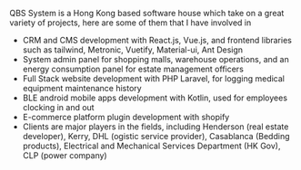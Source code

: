 QBS System is a Hong Kong based software house which take on a great variety of projects, here are some of them that I have involved in

- CRM and CMS development with React.js, Vue.js, and frontend libraries such as tailwind, Metronic, Vuetify, Material-ui, Ant Design
- System admin panel for shopping malls, warehouse operations, and an energy consumption panel for estate management officers
- Full Stack website development with PHP Laravel, for logging medical equipment maintenance history
- BLE android mobile apps development with Kotlin, used for employees clocking in and out
- E-commerce platform plugin development with shopify
- Clients are major players in the fields, including Henderson (real estate developer), Kerry, DHL (ogistic service provider), Casablanca (Bedding products), Electrical and Mechanical Services Department (HK Gov), CLP (power company)
